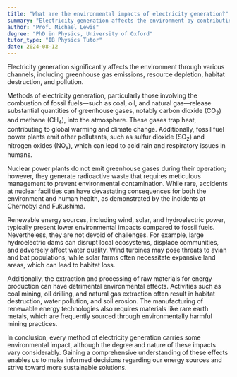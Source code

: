 ```yaml
---
title: "What are the environmental impacts of electricity generation?"
summary: "Electricity generation affects the environment by contributing to greenhouse gas emissions, depleting resources, destroying habitats, and causing pollution."
author: "Prof. Michael Lewis"
degree: "PhD in Physics, University of Oxford"
tutor_type: "IB Physics Tutor"
date: 2024-08-12
---
```


Electricity generation significantly affects the environment through various channels, including greenhouse gas emissions, resource depletion, habitat destruction, and pollution.

Methods of electricity generation, particularly those involving the combustion of fossil fuels—such as coal, oil, and natural gas—release substantial quantities of greenhouse gases, notably carbon dioxide ($\mathrm{CO_2}$) and methane ($\mathrm{CH_4}$), into the atmosphere. These gases trap heat, contributing to global warming and climate change. Additionally, fossil fuel power plants emit other pollutants, such as sulfur dioxide ($\mathrm{SO_2}$) and nitrogen oxides ($\mathrm{NO_x}$), which can lead to acid rain and respiratory issues in humans.

Nuclear power plants do not emit greenhouse gases during their operation; however, they generate radioactive waste that requires meticulous management to prevent environmental contamination. While rare, accidents at nuclear facilities can have devastating consequences for both the environment and human health, as demonstrated by the incidents at Chernobyl and Fukushima.

Renewable energy sources, including wind, solar, and hydroelectric power, typically present lower environmental impacts compared to fossil fuels. Nevertheless, they are not devoid of challenges. For example, large hydroelectric dams can disrupt local ecosystems, displace communities, and adversely affect water quality. Wind turbines may pose threats to avian and bat populations, while solar farms often necessitate expansive land areas, which can lead to habitat loss.

Additionally, the extraction and processing of raw materials for energy production can have detrimental environmental effects. Activities such as coal mining, oil drilling, and natural gas extraction often result in habitat destruction, water pollution, and soil erosion. The manufacturing of renewable energy technologies also requires materials like rare earth metals, which are frequently sourced through environmentally harmful mining practices.

In conclusion, every method of electricity generation carries some environmental impact, although the degree and nature of these impacts vary considerably. Gaining a comprehensive understanding of these effects enables us to make informed decisions regarding our energy sources and strive toward more sustainable solutions.
    
